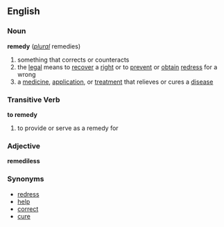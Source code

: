 ==English==
===Noun===
'''remedy''' (''[[plural]]'' remedies)

#something that corrects or counteracts
#the [[legal]] means to [[recover]] a [[right]] or to [[prevent]] or [[obtain]] [[redress]] for a wrong
#a [[medicine]], [[application]], or [[treatment]] that relieves or cures a [[disease]]

===Transitive Verb===
'''to remedy'''

#to provide or serve as a remedy for

===Adjective===
'''remediless'''

===Synonyms===
*[[redress]]
*[[help]]
*[[correct]]
*[[cure]]